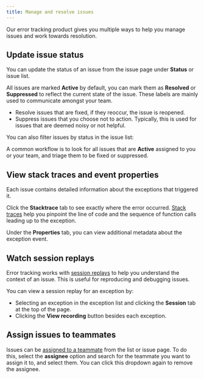 ```yaml
---
title: Manage and resolve issues
---
```


Our error tracking product gives you multiple ways to help you manage issues and work towards resolution. 

## Update issue status

You can update the status of an issue from the issue page under **Status** or issue list. 

All issues are marked **Active** by default, you can mark them as **Resolved** or **Suppressed** to reflect the current state of the issue. These labels are mainly used to communicate amongst your team. 

- Resolve issues that are fixed, if they reoccur, the issue is reopened.
- Suppress issues that you choose not to action. Typically, this is used for issues that are deemed noisy or not helpful.

You can also filter issues by status in the issue list:

<ProductScreenshot
  imageLight="https://res.cloudinary.com/dmukukwp6/image/upload/filter_by_status_light_1f57d7d0b1.png"
  imageDark="https://res.cloudinary.com/dmukukwp6/image/upload/filter_by_status_dark_f48d183989.png"
  alt="Error tracking filter by issue status"
  classes="rounded"
/>

A common workflow is to look for all issues that are **Active** assigned to you or your team, and triage them to be fixed or suppressed.

## View stack traces and event properties

Each issue contains detailed information about the exceptions that triggered it. 

Click the **Stacktrace** tab to see exactly where the error occurred. [Stack traces](/docs/error-tracking/stack-traces) help you pinpoint the line of code and the sequence of function calls leading up to the exception.

<ProductScreenshot
  imageLight="https://res.cloudinary.com/dmukukwp6/image/upload/SCR_20250813_oyhz_c6498b5cf9.png"
  imageDark="https://res.cloudinary.com/dmukukwp6/image/upload/SCR_20250813_ozlr_89186d8fc7.png"
  alt="Error tracking stack traces"
  classes="rounded"
/>

Under the **Properties** tab, you can view additional metadata about the exception event.

<ProductScreenshot
  imageLight="https://res.cloudinary.com/dmukukwp6/image/upload/SCR_20250813_oyvq_06cf7e156b.png"
  imageDark="https://res.cloudinary.com/dmukukwp6/image/upload/SCR_20250813_oyzm_4c433e6559.png"
  alt="Error tracking event properties"
  classes="rounded"
/>

## Watch session replays 

Error tracking works with [session replays](/docs/session-replay) to help you understand the context of an issue. This is useful for reproducing and debugging issues. 

You can view a session replay for an exception by:
- Selecting an exception in the exception list and clicking the **Session** tab at the top of the page.
- Clicking the **View recording** button besides each exception.

<ProductScreenshot
  imageLight="https://res.cloudinary.com/dmukukwp6/image/upload/session_replay_error_light_5f25f72344.png"
  imageDark="https://res.cloudinary.com/dmukukwp6/image/upload/issue_exception_with_filter_dark_bf74dca1d9.png"
  alt="An issue's session replay"
  classes="rounded"
/>

## Assign issues to teammates

Issues can be [assigned to a teammate](/docs/error-tracking/assigning-issues) from the list or issue page. To do this, select the **assignee** option and search for the teammate you want to assign it to, and select them. You can click this dropdown again to remove the assignee.
